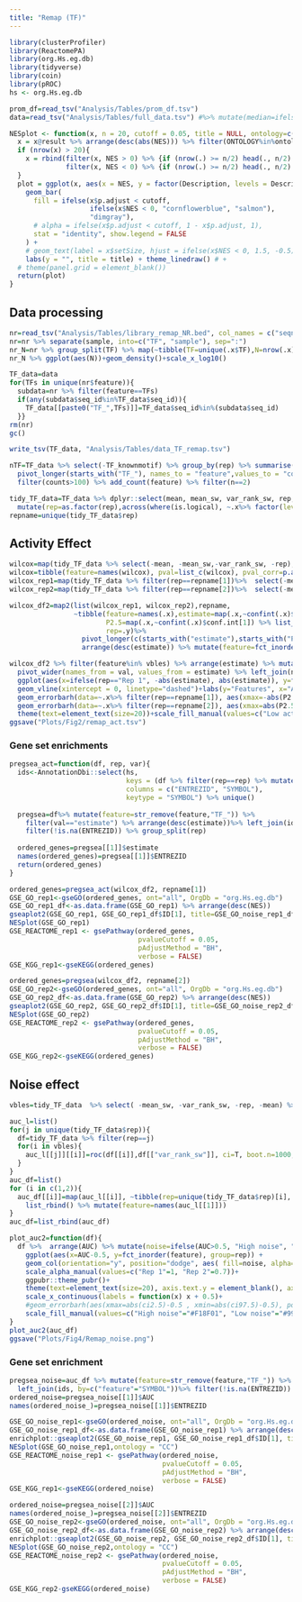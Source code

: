 ```yaml
---
title: "Remap (TF)"
---
```


```r
library(clusterProfiler)
library(ReactomePA)
library(org.Hs.eg.db)
library(tidyverse)
library(coin)
library(pROC)
hs <- org.Hs.eg.db

prom_df=read_tsv("Analysis/Tables/prom_df.tsv")
data=read_tsv("Analysis/Tables/full_data.tsv") #%>% mutate(median=ifelse(median%in%c(5,6), "5+6", median))
```

```r
NESplot <- function(x, n = 20, cutoff = 0.05, title = NULL, ontology=c("CC","MF","BP")) {
  x = x@result %>% arrange(desc(abs(NES))) %>% filter(ONTOLOGY%in%ontology)
  if (nrow(x) > 20){
    x = rbind(filter(x, NES > 0) %>% {if (nrow(.) >= n/2) head(., n/2) else .},
              filter(x, NES < 0) %>% {if (nrow(.) >= n/2) head(., n/2) else .})
  }
  plot = ggplot(x, aes(x = NES, y = factor(Description, levels = Description[order(NES)]))) +
    geom_bar(
      fill = ifelse(x$p.adjust < cutoff,
                    ifelse(x$NES < 0, "cornflowerblue", "salmon"),
                    "dimgray"),
      # alpha = ifelse(x$p.adjust < cutoff, 1 - x$p.adjust, 1),
      stat = "identity", show.legend = FALSE
    ) +
    # geom_text(label = x$setSize, hjust = ifelse(x$NES < 0, 1.5, -0.5), size = 3) +
    labs(y = "", title = title) + theme_linedraw() # +
  # theme(panel.grid = element_blank())
  return(plot)
}
```

## Data processing

```r
nr=read_tsv("Analysis/Tables/library_remap_NR.bed", col_names = c("seqnames", "start", "end", "seq_id", "score", "strand", "seqnames_peak", "start_peak",  "end_peak", "sample", "N_tissue", "strand_peak", "thickstart_peak", "thickend_peak", "rgb"))
nr=nr %>% separate(sample, into=c("TF", "sample"), sep=":")
nr_N=nr %>% group_split(TF) %>% map(~tibble(TF=unique(.x$TF),N=nrow(.x))) %>% list_rbind()
nr_N %>% ggplot(aes(N))+geom_density()+scale_x_log10()
```

```r
TF_data=data
for(TFs in unique(nr$feature)){
  subdata=nr %>% filter(feature==TFs)
  if(any(subdata$seq_id%in%TF_data$seq_id)){
    TF_data[[paste0("TF_",TFs)]]=TF_data$seq_id%in%(subdata$seq_id)
  }}
rm(nr)
gc()

write_tsv(TF_data, "Analysis/Tables/data_TF_remap.tsv")
```

```r
nTF=TF_data %>% select(-TF_knownmotif) %>% group_by(rep) %>% summarise(across(starts_with("TF_"),sum))%>% 
  pivot_longer(starts_with("TF_"), names_to = "feature",values_to = "counts") %>% 
  filter(counts>100) %>% add_count(feature) %>% filter(n==2)

tidy_TF_data=TF_data %>% dplyr::select(mean, mean_sw, var_rank_sw, rep, any_of(unique(nTF$feature))) %>% 
  mutate(rep=as.factor(rep),across(where(is.logical), ~.x%>% factor(level=c("TRUE","FALSE"))))
repname=unique(tidy_TF_data$rep)

```

## Activity Effect

```r
wilcox=map(tidy_TF_data %>% select(-mean, -mean_sw,-var_rank_sw, -rep), ~coin::wilcox_test(formula=mean~.x|rep, data=tidy_TF_data) %>% pvalue())
wilcox=tibble(feature=names(wilcox), pval=list_c(wilcox), pval_corr=p.adjust(pval, "BH", length(wilcox)))
wilcox_rep1=map(tidy_TF_data %>% filter(rep==repname[1])%>%  select(-mean, -mean_sw,-var_rank_sw, -rep), ~coin::wilcox_test(formula=mean~.x, data=tidy_TF_data%>% filter(rep==repname[1]), conf.int=T))
wilcox_rep2=map(tidy_TF_data %>% filter(rep==repname[2])%>%  select(-mean, -mean_sw,-var_rank_sw, -rep), ~coin::wilcox_test(formula=mean~.x, data=tidy_TF_data%>% filter(rep==repname[2]), conf.int=T))

wilcox_df2=map2(list(wilcox_rep1, wilcox_rep2),repname,
                ~tibble(feature=names(.x),estimate=map(.x,~confint(.x)$estimate) %>% list_c(), 
                        P2.5=map(.x,~confint(.x)$conf.int[1]) %>% list_c(),P97.5=map(.x,~confint(.x)$conf.int[2]) %>% list_c() ,
                        rep=.y)%>% 
                  pivot_longer(c(starts_with("estimate"),starts_with("P2.5"), starts_with("P97.5")),names_to = "val", values_to="estimate") %>% 
                  arrange(desc(estimate)) %>% mutate(feature=fct_inorder(feature))) %>% list_rbind() %>% left_join(wilcox)

wilcox_df2 %>% filter(feature%in% vbles) %>% arrange(estimate) %>% mutate(act=ifelse(sign(estimate)==1,"High activity", "Low activity")) %>% 
  pivot_wider(names_from = val, values_from = estimate) %>% left_join(nTF) %>% filter(pval_corr<0.05, sign(P97.5)==sign(P2.5)) %>%  add_count(feature) %>% filter(nn==2) %>% 
  ggplot(aes(x=ifelse(rep=="Rep 1", -abs(estimate), abs(estimate)), y=fct_inorder(feature)))+geom_col(orientation="y", position="identity", aes( fill=act), alpha=0.8)+
  geom_vline(xintercept = 0, linetype="dashed")+labs(y="Features", x="Activity effect", fill="Effect")+xlim(c(-max(abs(wilcox_df2$estimate)),max(abs(wilcox_df2$estimate))))+
  geom_errorbarh(data=~.x%>% filter(rep==repname[1]), aes(xmax=-abs(P2.5) , xmin=-abs(P97.5)), height=0.01, col="#777777",  linewidth=1.5)+
  geom_errorbarh(data=~.x%>% filter(rep==repname[2]), aes(xmax=abs(P2.5) , xmin=abs(P97.5)), height=0.01, col="#777777", linewidth=1.5)+
  theme(text=element_text(size=20))+scale_fill_manual(values=c("Low activity"="#14AFB2", "High activity"="#E0777D"))
ggsave("Plots/Fig2/remap_act.tsv")

```

### Gene set enrichments

```r
pregsea_act=function(df, rep, var){
  ids<-AnnotationDbi::select(hs, 
                             keys = (df %>% filter(rep==rep) %>% mutate(feature=str_remove(feature,"TF_")))$feature,
                             columns = c("ENTREZID", "SYMBOL"),
                             keytype = "SYMBOL") %>% unique()
  
  pregsea=df%>% mutate(feature=str_remove(feature,"TF_")) %>% 
    filter(val=="estimate") %>% arrange(desc(estimate))%>% left_join(ids, by=c("feature"="SYMBOL"))%>% 
    filter(!is.na(ENTREZID)) %>% group_split(rep)
  
  ordered_genes=pregsea[[1]]$estimate
  names(ordered_genes)=pregsea[[1]]$ENTREZID
  return(ordered_genes)
}
```

```r
ordered_genes=pregsea_act(wilcox_df2, repname[1])
GSE_GO_rep1<-gseGO(ordered_genes, ont="all", OrgDb = "org.Hs.eg.db")
GSE_GO_rep1_df<-as.data.frame(GSE_GO_rep1) %>% arrange(desc(NES))
gseaplot2(GSE_GO_rep1, GSE_GO_rep1_df$ID[1], title=GSE_GO_noise_rep1_df$Description[1])
NESplot(GSE_GO_rep1)
GSE_REACTOME_rep1 <- gsePathway(ordered_genes, 
                                pvalueCutoff = 0.05,
                                pAdjustMethod = "BH", 
                                verbose = FALSE)
GSE_KGG_rep1<-gseKEGG(ordered_genes)
```

```r
ordered_genes=pregsea(wilcox_df2, repname[2])
GSE_GO_rep2<-gseGO(ordered_genes, ont="all", OrgDb = "org.Hs.eg.db")
GSE_GO_rep2_df<-as.data.frame(GSE_GO_rep2) %>% arrange(desc(NES))
gseaplot2(GSE_GO_rep2, GSE_GO_rep2_df$ID[1], title=GSE_GO_noise_rep2_df$Description[1])
NESplot(GSE_GO_rep2)
GSE_REACTOME_rep2 <- gsePathway(ordered_genes, 
                                pvalueCutoff = 0.05,
                                pAdjustMethod = "BH", 
                                verbose = FALSE)
GSE_KGG_rep2<-gseKEGG(ordered_genes)
```

## Noise effect

```r
vbles=tidy_TF_data  %>% select( -mean_sw, -var_rank_sw, -rep, -mean) %>% names()

auc_l=list()
for(j in unique(tidy_TF_data$rep)){
  df=tidy_TF_data %>% filter(rep==j)
  for(i in vbles){
    auc_l[[j]][[i]]=roc(df[[i]],df[["var_rank_sw"]], ci=T, boot.n=1000, direction=">")
  }
}
auc_df=list()
for (i in c(1,2)){
  auc_df[[i]]=map(auc_l[[i]], ~tibble(rep=unique(tidy_TF_data$rep)[i], ci2.5=(.x$ci %>% as.numeric)[1], ci97.5=(.x$ci %>% as.numeric)[3], AUC=(.x$ci %>% as.numeric)[2])) %>% 
    list_rbind() %>% mutate(feature=names(auc_l[[1]]))
}
auc_df=list_rbind(auc_df)

plot_auc2=function(df){
  df %>%  arrange(AUC) %>% mutate(noise=ifelse(AUC>0.5, "High noise", "Low noise")) %>% filter((ci2.5>0.5&ci97.5>0.5)|(ci2.5<0.5&ci97.5<0.5)) %>% add_count(feature) %>% filter(n==2) %>% group_by(feature) %>% mutate(same_sense=length(unique(noise))) %>% filter(same_sense==1) %>% 
    ggplot(aes(x=AUC-0.5, y=fct_inorder(feature), group=rep)) +
    geom_col(orientation="y", position="dodge", aes( fill=noise, alpha=rep))+
    scale_alpha_manual(values=c("Rep 1"=1, "Rep 2"=0.7))+
    ggpubr::theme_pubr()+
    theme(text=element_text(size=20), axis.text.y = element_blank(), axis.ticks.y = element_blank(), panel.grid = element_blank())+labs(fill="Effect", x="AUC (Noise effect)", y="Transcription factor", alpha="")+
    scale_x_continuous(labels = function(x) x + 0.5)+
    #geom_errorbarh(aes(xmax=abs(ci2.5)-0.5 , xmin=abs(ci97.5)-0.5), position=position_dodge(1), height=0.05, col="#777777",  linewidth=0.5)+
    scale_fill_manual(values=c("High noise"="#F18F01", "Low noise"="#99C24D"))
}
plot_auc2(auc_df)
ggsave("Plots/Fig4/Remap_noise.png")
```

### Gene set enrichment

```r
pregsea_noise=auc_df %>% mutate(feature=str_remove(feature,"TF_")) %>% arrange(desc(AUC))%>% 
  left_join(ids, by=c("feature"="SYMBOL"))%>% filter(!is.na(ENTREZID)) %>% group_split(rep)
ordered_noise=pregsea_noise[[1]]$AUC
names(ordered_noise_)=pregsea_noise[[1]]$ENTREZID

```

```r
GSE_GO_noise_rep1<-gseGO(ordered_noise, ont="all", OrgDb = "org.Hs.eg.db")
GSE_GO_noise_rep1_df<-as.data.frame(GSE_GO_noise_rep1) %>% arrange(desc(NES))
enrichplot::gseaplot2(GSE_GO_noise_rep1, GSE_GO_noise_rep1_df$ID[1], title=GSE_GO_noise_rep1_df$Description[1])
NESplot(GSE_GO_noise_rep1,ontology = "CC")
GSE_REACTOME_noise_rep1 <- gsePathway(ordered_noise, 
                                      pvalueCutoff = 0.05,
                                      pAdjustMethod = "BH", 
                                      verbose = FALSE)
GSE_KGG_rep1<-gseKEGG(ordered_noise)
```

```r
ordered_noise=pregsea_noise[[2]]$AUC
names(ordered_noise_)=pregsea_noise[[2]]$ENTREZID
GSE_GO_noise_rep2<-gseGO(ordered_noise, ont="all", OrgDb = "org.Hs.eg.db")
GSE_GO_noise_rep2_df<-as.data.frame(GSE_GO_noise_rep2) %>% arrange(desc(NES))
enrichplot::gseaplot2(GSE_GO_noise_rep2, GSE_GO_noise_rep2_df$ID[1], title=GSE_GO_noise_rep2_df$Description[1])
NESplot(GSE_GO_noise_rep2,ontology = "CC")
GSE_REACTOME_noise_rep2 <- gsePathway(ordered_noise, 
                                      pvalueCutoff = 0.05,
                                      pAdjustMethod = "BH", 
                                      verbose = FALSE)
GSE_KGG_rep2-gseKEGG(ordered_noise)
```
